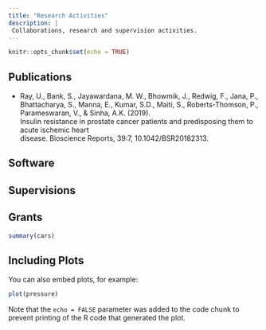 ```yaml
---
title: "Research Activities"
description: | 
 Collaborations, research and supervision activities. 
---
```


```r
knitr::opts_chunk$set(echo = TRUE)
```

## Publications

- Ray,	U.,	Bank,	S.,	Jayawardana,	M. W., Bhowmik,	J., Redwig,	F., Jana,	P., Bhattacharya,	S.,
Manna,	E.,	Kumar,	S.D., Maiti,	S., Roberts-Thomson,	P., Parameswaran,	V., & Sinha,	A.K. (2019).	
Insulin	resistance	in	prostate	cancer	patients	and	predisposing	them	to	acute	ischemic	heart	
disease.	Bioscience	Reports,	39:7,	10.1042/BSR20182313.


## Software



## Supervisions



## Grants



```r
summary(cars)
```

## Including Plots

You can also embed plots, for example:

```r
plot(pressure)
```

Note that the `echo = FALSE` parameter was added to the code chunk to prevent printing of the R code that generated the plot.
